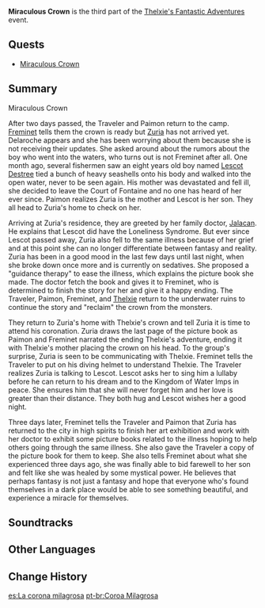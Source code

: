 {{Act Infobox
|image          = Thelxie's Fantastic Adventures Chapter.png
|type           = Story
|chapter        = Thelxie's Fantastic Adventures
|actNum         = III
|actType        = Part
|prev           = Prince's Country
|next           = 
|event_name     = Thelxie's Fantastic Adventures
}}
'''Miraculous Crown''' is the third part of the [[Thelxie's Fantastic Adventures]] event.

==Quests==
* [[Miraculous Crown (Quest)|Miraculous Crown]]

==Summary==
;Miraculous Crown
After two days passed, the Traveler and Paimon return to the camp. [[Freminet]] tells them the crown is ready but [[Zuria Destree|Zuria]] has not arrived yet. Delaroche appears and she has been worrying about them because she is not receiving their updates. She asked around about the rumors about the boy who went into the waters, who turns out is not Freminet after all. One month ago, several fishermen saw an eight years old boy named [[Lescot Destree]] tied a bunch of heavy seashells onto his body and walked into the open water, never to be seen again. His mother was devastated and fell ill, she decided to leave the Court of Fontaine and no one has heard of her ever since. Paimon realizes Zuria is the mother and Lescot is her son. They all head to Zuria's home to check on her.

Arriving at Zuria's residence, they are greeted by her family doctor, [[Jalacan]]. He explains that Lescot did have the Loneliness Syndrome. But ever since Lescot passed away, Zuria also fell to the same illness because of her grief and at this point she can no longer differentiate between fantasy and reality. Zuria has been in a good mood in the last few days until last night, when she broke down once more and is currently on sedatives. She proposed a "guidance therapy" to ease the illness, which explains the picture book she made. The doctor fetch the book and gives it to Freminet, who is determined to finish the story for her and give it a happy ending. The Traveler, Paimon, Freminet, and [[Thelxie]] return to the underwater ruins to continue the story and "reclaim" the crown from the monsters.

They return to Zuria's home with Thelxie's crown and tell Zuria it is time to attend his coronation. Zuria draws the last page of the picture book as Paimon and Freminet narrated the ending Thelxie's adventure, ending it with Thelxie's mother placing the crown on his head. To the group's surprise, Zuria is seen to be communicating with Thelxie. Freminet tells the Traveler to put on his diving helmet to understand Thelxie. The Traveler realizes Zuria is talking to Lescot. Lescot asks her to sing him a lullaby before he can return to his dream and to the Kingdom of Water Imps in peace. She ensures him that she will never forget him and her love is greater than their distance. They both hug and Lescot wishes her a good night.

Three days later, Freminet tells the Traveler and Paimon that Zuria has returned to the city in high spirits to finish her art exhibition and work with her doctor to exhibit some picture books related to the illness hoping to help others going through the same illness. She also gave the Traveler a copy of the picture book for them to keep. She also tells Freminet about what she experienced three days ago, she was finally able to bid farewell to her son and felt like she was healed by some mystical power. He believes that perhaps fantasy is not just a fantasy and hope that everyone who's found themselves in a dark place would be able to see something beautiful, and experience a miracle for themselves.

==Soundtracks==
{{Soundtracks by Category Table|type=quest}}

==Other Languages==
{{Other Languages
|en      = Miraculous Crown
|zhs     = 奇迹的冠冕
|zhs_rm  = 
|zht     = 奇蹟的冠冕
|zht_rm  = 
|zh_tl   = 
|ja      = 奇跡の冠
|ja_rm   = Kiseki no Kanmuri
|ja_tl   = Miraculous Crown
|ko      = 기적의 대관식
|ko_rm   = 
|ko_tl   = 
|es      = La corona milagrosa
|es_tl   = The Miraculous Crown
|fr      = Une couronne miraculeuse
|fr_tl   = A Miraculous Crown
|ru      = Чудесная диадема
|ru_tl   = Miraculous Diadem
|th      = มงกุฎแห่งปาฏิหาริย์
|th_rm   = 
|th_tl   = 
|vi      = Vương Miện Của Phép Màu
|vi_tl   = The Miraculous Crown
|de      = Die Krone der Wunder
|de_tl   = The Crown of Miracles
|id      = Mahkota Ajaib
|id_tl   = Miraculous Crown
|pt      = Coroa Milagrosa
|pt_tl   = 
|tr      = Mucizevi Taç
|tr_tl   = 
|it      = Corona miracolosa
|it_tl   = Miraculous Crown
}}

==Change History==
{{Change History|4.2}}
[[es:La corona milagrosa]]
[[pt-br:Coroa Milagrosa]]